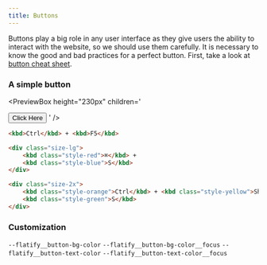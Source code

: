 ```yaml
---
title: Buttons
---
```



Buttons play a big role in any user interface as they give users the ability
to interact with the website, so we should use them carefully.
It is necessary to know the good and bad practices for a perfect button.
First, take a look at [button cheat sheet](https://www.buttoncheatsheet.com/).

### A simple button

<PreviewBox
	height="230px"
	children='
<!DOCTYPE html>
<html lang="en">
	<head>
		<meta charset="UTF-8" />
		<meta http-equiv="X-UA-Compatible" content="IE=edge" />
		<meta name="viewport" content="width=device-width, initial-scale=1.0" />
		<link rel="stylesheet" href="https://raw.githack.com/amir2mi/FlatifyCSS/master/dist/css/flatify-min.css" />
		<title>Buttons</title>
	</head>
	<body>
        <button>
			Click Here
		</button>
	</body>
</html>
'
/>

```html title="index.html"
<kbd>Ctrl</kbd> + <kbd>F5</kbd>

<div class="size-lg">
	<kbd class="style-red">⌘</kbd> +
	<kbd class="style-blue">S</kbd>
</div>

<div class="size-2x">
	<kbd class="style-orange">Ctrl</kbd> + <kbd class="style-yellow">Shift</kbd> +
	<kbd class="style-green">S</kbd>
</div>
```

### Customization

`--flatify__button-bg-color`
`--flatify__button-bg-color__focus`
`--flatify__button-text-color`
`--flatify__button-text-color__focus`
